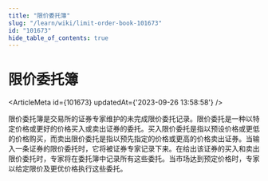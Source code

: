 ```yaml
---
title: "限价委托簿"
slug: "/learn/wiki/limit-order-book-101673"
id: "101673"
hide_table_of_contents: true
---
```



# 限价委托簿

<ArticleMeta id={101673} updatedAt={'2023-09-26 13:58:58'} />
<div className='border-solid border-b border-t-0 my-4 border-[var(--ifm-color-gray-300)]' />

限价委托簿是交易所的证券专家维护的未完成限价委托记录。限价委托是一种以特定价格或更好的价格买入或卖出证券的委托。买入限价委托是指以预设价格或更低的价格购买，而卖出限价委托是指以预先指定的价格或更高的价格卖出证券。当输入一条证券的限价委托时，它将被证券专家记录下来。在给出该证券的买入和卖出限价委托时，专家将在委托簿中记录所有这些委托。当市场达到预定价格时，专家以给定限价及更优价格执行这些委托。
